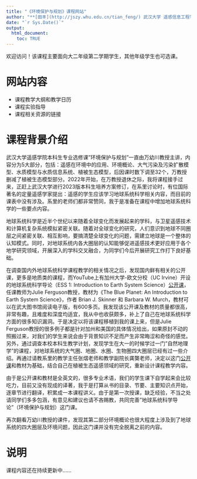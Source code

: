 ```yaml
---
title: "《环境保护与规划》课程网站"
author: "**[田丰](http://jszy.whu.edu.cn/tian_feng/) 武汉大学 遥感信息工程学院**"
date: "`r Sys.Date()`"
output: 
  html_document:
    toc: TRUE
---
```



欢迎访问！该课程主要面向大二年级第二学期学生，其他年级学生也可选课。

# 网站内容

-   课程教学大纲和教学日历
-   课程实验指导
-   课程相关资源的链接

# 课程背景介绍

武汉大学遥感学院本科生专业选修课"环境保护与规划"一直由万幼川教授主讲，内容分为5大部分，包括：遥感在环境中的应用、环境概论、大气污染及污染扩散模型、水质模型与水质信息系统、植被生态模型，后因课时数下调至32个，万教授删减了植被生态模型部分。2022年开始，在万教授退休之际，我将课程接手过来，正赶上武汉大学进行2023版本科生培养方案修订，在系里讨论时，有位国际著名的定量遥感学家提出：遥感的学生应该学习地球系统科学相关内容，而目前的课表中没有涉及。系里的老师们都非常赞同，我于是准备在课程中增加地球系统科学的一些要点内容。

地球系统科学是近半个世纪以来随着全球变化而发展起来的学科，与卫星遥感技术和计算机复杂系统模拟紧密关联。随着对全球变化的研究，人们意识到地球不同圈层之间紧密关联、相互影响，要搞清楚全球变化的问题，需建立地球是一个整体的认知模式。同时，对地球系统内各大圈层的认知能够促进遥感技术更好应用于各个地学研究领域，开展深入的学科交叉融合，为同学们今后开展研究工作打下良好基础。

在调查国内外地球系统科学课程教学的相关情况之后，发现国内鲜有相关的公开课，更多是地质类的课程，而YouTube上有加州大学-欧文分校（UC Irvine）开设的地球系统科学导论（ESS 1: Introduction to Earth System Science）[公开课](http://www.infocobuild.com/education/audio-video-courses/earth-environment/ESS1-Fall2013-UCI/lecture-01.html)，任课教师为Julie Ferguson教授，教材为《The Blue Planet: An Introduction to Earth System Science》，作者 Brian J. Skinner 和 Barbara W. Murch，教材可以在武大图书馆阅读电子版，有600多页。我发现该公开课及教材的质量都很高，非常有趣，且难度和深度均适宜，我从中也收获颇多，补上了自己在地球系统科学方面的很多知识漏洞。于是决定以将该课程移植到我的课上来，但是Julie Ferguson教授的很多例子都是针对加州和美国的具体情况给出，如果原封不动的照搬过来，对我们的学生来说会由于背景知识不足而产生非常晦涩和奇怪的感觉。另外，通过调查本校本科生教学计划，发现学生在大一的时候学过一门"自然地理学"的课程，对地球系统的大气圈、地圈、水圈、生物圈四大圈层已经有过一些介绍。再通过请教系里的教学主任张熠老师和教学副院长龚龑老师，决定以这门[公开课](http://www.infocobuild.com/education/audio-video-courses/earth-environment/ESS1-Fall2013-UCI/lecture-01.html)和教材为基础，结合自己在植被生态遥感领域的研究，重新设计课程教学内容。

由于是公开课和教材是全英文的，很多专业术语，我们的学生课下自学起来会比较吃力，目前又没有现成的译著，我于是打算从书的目录、节要、主要知识点开始，逐章节进行翻译，积累成一本课程讲义。由于是第一次授课，缺乏经验，不当之处请同学们多多包涵，有意见和建议也请不吝赐教，共同完善"地球系统科学导论"（环境保护与规划）这门课。

再次翻看万幼川教授的课件，发现其第二部分环境概论也很大程度上涉及到了地球系统的四大圈层及环境问题，因此这门课并没有完全脱离之前的内容。

# 说明

课程内容还在持续更新中......
